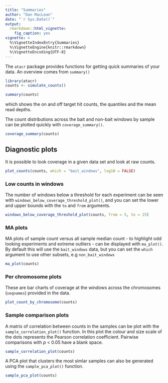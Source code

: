 ```yaml
---
title: "Summaries"
author: "Dan MacLean"
date: "`r Sys.Date()`"
output:
  rmarkdown::html_vignette:
    fig_caption: yes
vignette: >
  %\VignetteIndexEntry{Summaries}
  %\VignetteEngine{knitr::rmarkdown}
  %\VignetteEncoding{UTF-8}
---
```


The `atacr` package provides functions for getting quick summaries of your data. An overview comes from `summary()`

```r
library(atacr)
counts <- simulate_counts()
```

```r
summary(counts)
```

which shows the on and off target hit counts, the quantiles and the mean read depths.

The count distributions across the bait and non-bait windows by sample can be plotted quickly with `coverage_summary()`.

```r
coverage_summary(counts)
```

## Diagnostic plots 

It is possible to look coverage in a given data set and look at raw counts.

```r
plot_counts(counts, which = "bait_windows", log10 = FALSE)
```

### Low counts in windows

The number of windows below a threshold for each experiment can be seen with `windows_below_coverage_threshold_plot()`, and you can set the lower and upper bounds with the `to` and `from` arguments.

```r

windows_below_coverage_threshold_plot(counts, from = 5, to = 25)
```


### MA plots

MA plots of sample count versus all sample median count - to highlight odd looking experiments and extreme outliers - can be displayed with `ma_plot()`. By default this will use the `bait_windows` data, but you can set the `which` argument to use other subsets, e.g `non_bait_windows` 
```r
ma_plot(counts)
```

### Per chromosome plots

These are bar charts of coverage at the windows across the chromosomes (`seqnames`) provided in the data.

```r
plot_count_by_chromosome(counts)
```

### Sample comparison plots

A matrix of correlation between counts in the samples can be plot with the `sample_correlation_plot()` function. In this plot the colour and size scale of the dots represents the Pearson correlation coefficient. Pairwise comparisons with _p_ < 0.05 have a blank space.

```r
sample_correlation_plot(counts)
```

A PCA plot that clusters the most simlar samples can also be generated using the `sample_pca_plot()` function.  

```r
sample_pca_plot(counts)
```

